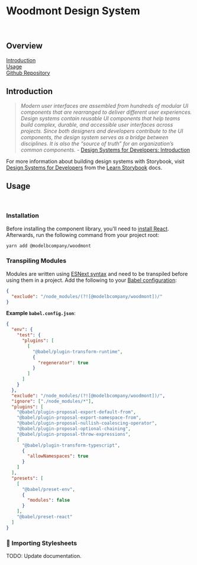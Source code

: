 
<Meta title='Getting Started/Welcome' />

# Woodmont Design System

<br />

## Overview

[Introduction](#introduction)  
[Usage](#usage)  
[Github Repository](https://github.com/modelbcompany/DMNG-0008P)

## Introduction

> _Modern user interfaces are assembled from hundreds of modular UI components
> that are rearranged to deliver different user experiences.  
> Design systems contain reusable UI components that help teams build complex,
> durable, and accessible user interfaces across projects. Since both designers
> and developers contribute to the UI components, the design system serves as a
> bridge between disciplines. It is also the “source of truth” for an
> organization’s common components._ -
> [Design Systems for Developers: Introduction](https://www.learnstorybook.com/design-systems-for-developers/react/en/introduction/)

For more information about building design systems with Storybook, visit
[Design Systems for Developers](https://www.learnstorybook.com/design-systems-for-developers)
from the [Learn Storybook](https://www.learnstorybook.com) docs.

## Usage

<br />

### Installation

Before installing the component library, you'll need to
[install React](https://reactjs.org/docs/getting-started.html). Afterwards, run
the following command from your project root:

```zsh
yarn add @modelbcompany/woodmont
```

### Transpiling Modules

Modules are written using
[ESNext syntax](https://www.javascripttutorial.net/es-next/) and need to be
transpiled before using them in a project. Add the following to your
[Babel configuration](https://babeljs.io/docs/en/configuration):

```json
{
  "exclude": "/node_modules/(?![@modelbcompany/woodmont])/"
}
```

**Example `babel.config.json`**:

```json
{
  "env": {
    "test": {
      "plugins": [
        [
          "@babel/plugin-transform-runtime",
          {
            "regenerator": true
          }
        ]
      ]
    }
  },
  "exclude": "/node_modules/(?![@modelbcompany/woodmont])/",
  "ignore": ["./node_modules/*"],
  "plugins": [
    "@babel/plugin-proposal-export-default-from",
    "@babel/plugin-proposal-export-namespace-from",
    "@babel/plugin-proposal-nullish-coalescing-operator",
    "@babel/plugin-proposal-optional-chaining",
    "@babel/plugin-proposal-throw-expressions",
    [
      "@babel/plugin-transform-typescript",
      {
        "allowNamespaces": true
      }
    ]
  ],
  "presets": [
    [
      "@babel/preset-env",
      {
        "modules": false
      }
    ],
    "@babel/preset-react"
  ]
}
```

### 🚧 Importing Stylesheets

TODO: Update documentation.
